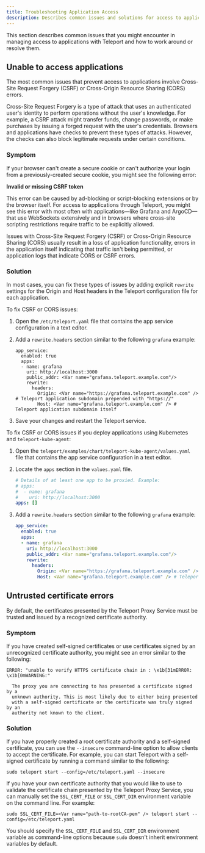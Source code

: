 ```yaml
---
title: Troubleshooting Application Access
description: Describes common issues and solutions for access to applications protected by Teleport.
---
```


This section describes common issues that you might encounter in managing access to applications
with Teleport and how to work around or resolve them.

## Unable to access applications

The most common issues that prevent access to applications involve Cross-Site Request Forgery (CSRF) or
Cross-Origin Resource Sharing (CORS) errors.

Cross-Site Request Forgery is a type of attack that uses an authenticated user's identity to perform operations
without the user's knowledge. For example, a CSRF attack might transfer funds, change passwords, or make purchases
by issuing a forged request with the user's credentials. Browsers and applications have checks to prevent these
types of attacks. However, the checks can also block legitimate requests under certain conditions.

### Symptom

If your browser can't create a secure cookie or can't authorize your login from a previously-created secure 
cookie, you might see the following error:

**Invalid or missing CSRF token**

This error can be caused by ad-blocking or script-blocking extensions or by the browser itself.
For access to applications through Teleport, you might see this error with most often with 
applications—like Grafana and ArgoCD—that use WebSockets extensively and in browsers where 
cross-site scripting restrictions require traffic to be explicitly allowed.

Issues with Cross-Site Request Forgery (CSRF) or Cross-Origin Resource Sharing (CORS) usually 
result in a loss of application functionality, errors in the application itself indicating that 
traffic isn't being permitted, or application logs that indicate CORS or CSRF errors. 

### Solution

In most cases, you can fix these types of issues by adding explicit `rewrite` settings for the Origin and Host headers 
in the Teleport configuration file for each application.

To fix CSRF or CORS issues:

1. Open the `/etc/teleport.yaml` file that contains the app service configuration in a text editor.

1. Add a `rewrite.headers` section similar to the following `grafana` example:

   ```code
   app_service:
     enabled: true
     apps:
     - name: grafana
       uri: http://localhost:3000
       public_addr: <Var name="grafana.teleport.example.com"/>
       rewrite:
         headers:
           Origin: <Var name="https://grafana.teleport.example.com" /> # Teleport application subdomain prepended with "https://"
           Host: <Var name="grafana.teleport.example.com" /> # Teleport application subdomain itself
   ```

1. Save your changes and restart the Teleport service.

To fix CSRF or CORS issues if you deploy applications using Kubernetes and `teleport-kube-agent`:

1. Open the `teleport/examples/chart/teleport-kube-agent/values.yaml` file that contains the app service configuration in a text editor.

1. Locate the `apps` section in the `values.yaml` file.
   
   ```yaml
   # Details of at least one app to be proxied. Example: 
   # apps: 
   #  - name: grafana 
   #    uri: http://localhost:3000 
   apps: []
   ```

1. Add a `rewrite.headers` section similar to the following `grafana` example:

   ```yaml
   app_service:
     enabled: true
     apps:
     - name: grafana
       uri: http://localhost:3000
       public_addr: <Var name="grafana.teleport.example.com"/>
       rewrite:
         headers:
           Origin: <Var name="https://grafana.teleport.example.com" /> # Teleport application subdomain prepended with "https://"
           Host: <Var name="grafana.teleport.example.com" /> # Teleport application subdomain itself
   ```

## Untrusted certificate errors

By default, the certificates presented by the Teleport Proxy Service must be trusted and issued by
a recognized certificate authority. 

### Symptom

If you have created self-signed certificates or use certificates signed by an unrecognized 
certificate authority, you might see an error similar to the following:

```text
ERROR: "unable to verify HTTPS certificate chain in : \x1b[31mERROR: \x1b[0mWARNING:"

  The proxy you are connecting to has presented a certificate signed by a
  unknown authority. This is most likely due to either being presented
  with a self-signed certificate or the certificate was truly signed by an
  authority not known to the client.
```

### Solution

If you have properly created a root certificate authority and a self-signed
certificate, you can use the `--insecure` command-line option to allow clients
to accept the certificate. For example, you can start Teleport with a self-signed 
certificate by running a command similar to the following:

```code
sudo teleport start --config=/etc/teleport.yaml --insecure
```

If you have your own certificate authority that you would like to use to
validate the certificate chain presented by the Teleport Proxy Service, you can
manually set the `SSL_CERT_FILE` or `SSL_CERT_DIR` environment variable on the 
command line. For example:

```code
sudo SSL_CERT_FILE=<Var name="path-to-rootCA-pem" /> teleport start --config=/etc/teleport.yaml
```

You should specify the `SSL_CERT_FILE` and `SSL_CERT_DIR` environment variable as command-line
options because `sudo` doesn't inherit environment variables by default.